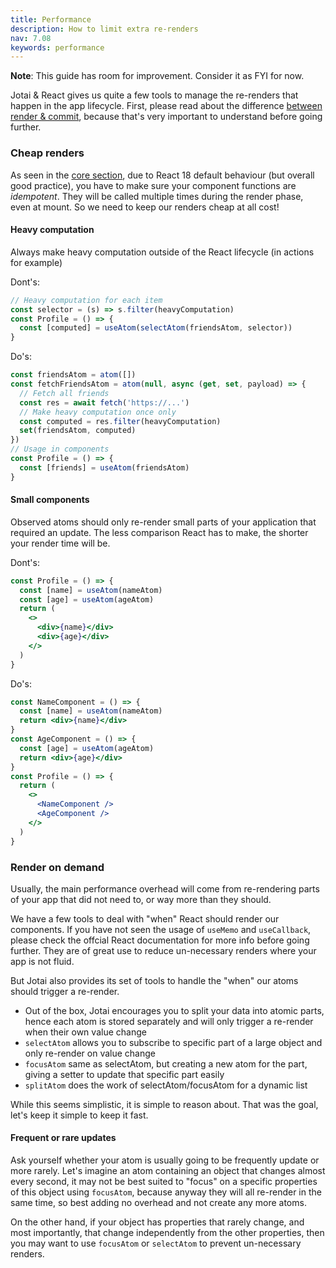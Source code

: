 ```yaml
---
title: Performance
description: How to limit extra re-renders
nav: 7.08
keywords: performance
---
```


**Note**: This guide has room for improvement. Consider it as FYI for now.

Jotai & React gives us quite a few tools to manage the re-renders that happen in the app lifecycle.
First, please read about the difference [between render & commit](https://legacy.reactjs.org/blog/2018/09/10/introducing-the-react-profiler.html#browsing-commits), because that's very important to understand before going further.

### Cheap renders

As seen in the [core section](../core/atom.mdx), due to React 18 default behaviour (but overall good practice), you have to make sure your component functions are _idempotent_.
They will be called multiple times during the render phase, even at mount. So we need to keep our renders cheap at all cost!

#### Heavy computation

Always make heavy computation outside of the React lifecycle (in actions for example)

Dont's:

```js
// Heavy computation for each item
const selector = (s) => s.filter(heavyComputation)
const Profile = () => {
  const [computed] = useAtom(selectAtom(friendsAtom, selector))
}
```

Do's:

```js
const friendsAtom = atom([])
const fetchFriendsAtom = atom(null, async (get, set, payload) => {
  // Fetch all friends
  const res = await fetch('https://...')
  // Make heavy computation once only
  const computed = res.filter(heavyComputation)
  set(friendsAtom, computed)
})
// Usage in components
const Profile = () => {
  const [friends] = useAtom(friendsAtom)
}
```

#### Small components

Observed atoms should only re-render small parts of your application that required an update. The less comparison React has to make, the shorter your render time will be.

Dont's:

```jsx
const Profile = () => {
  const [name] = useAtom(nameAtom)
  const [age] = useAtom(ageAtom)
  return (
    <>
      <div>{name}</div>
      <div>{age}</div>
    </>
  )
}
```

Do's:

```jsx
const NameComponent = () => {
  const [name] = useAtom(nameAtom)
  return <div>{name}</div>
}
const AgeComponent = () => {
  const [age] = useAtom(ageAtom)
  return <div>{age}</div>
}
const Profile = () => {
  return (
    <>
      <NameComponent />
      <AgeComponent />
    </>
  )
}
```

### Render on demand

Usually, the main performance overhead will come from re-rendering parts of your app that did not need to, or way more than they should.

We have a few tools to deal with "when" React should render our components. If you have not seen the usage of `useMemo` and `useCallback`, please check the offcial React documentation for more info before going further.
They are of great use to reduce un-necessary renders where your app is not fluid.

But Jotai also provides its set of tools to handle the "when" our atoms should trigger a re-render.

- Out of the box, Jotai encourages you to split your data into atomic parts, hence each atom is stored separately and will only trigger a re-render when their own value change
- `selectAtom` allows you to subscribe to specific part of a large object and only re-render on value change
- `focusAtom` same as selectAtom, but creating a new atom for the part, giving a setter to update that specific part easily
- `splitAtom` does the work of selectAtom/focusAtom for a dynamic list

While this seems simplistic, it is simple to reason about. That was the goal, let's keep it simple to keep it fast.

#### Frequent or rare updates

Ask yourself whether your atom is usually going to be frequently update or more rarely.
Let's imagine an atom containing an object that changes almost every second, it may not be best suited to "focus" on a specific properties of this object using `focusAtom`, because anyway they will all re-render in the same time, so best adding no overhead and not create any more atoms.

On the other hand, if your object has properties that rarely change, and most importantly, that change independently from the other properties, then you may want to use `focusAtom` or `selectAtom` to prevent un-necessary renders.
